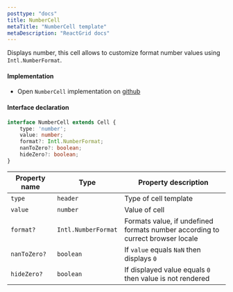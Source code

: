 ```yaml
---
posttype: "docs"
title: NumberCell
metaTitle: "NumberCell template"
metaDescription: "ReactGrid docs"
---
```


Displays number, this cell allows to customize format number values using `Intl.NumberFormat`. 

#### Implementation

 - Open `NumberCell` implementation on <a href="https://github.com/silevis/reactgrid/blob/develop/src/lib/CellTemplates/NumberCellTemplate.tsx" target="_blank"> github <i className="fas fa-external-link-alt fa-xs pl-1"></i></a>

#### Interface declaration 

```ts
interface NumberCell extends Cell {
    type: 'number';
    value: number;
    format?: Intl.NumberFormat;
    nanToZero?: boolean;
    hideZero?: boolean;
}
```

| Property name     | Type                  | Property description | 
| ------------      | -------------         | -------------------- |
| `type`            | `header`              | Type of cell template | 
| `value`           | `number`              | Value of cell | 
| `format?`         | `Intl.NumberFormat`   | Formats value, if undefined formats number according to currect browser locale | 
| `nanToZero?`      | `boolean`             | If `value` equals `NaN` then displays `0` | 
| `hideZero?`       | `boolean`             | If displayed value equals `0` then value is not rendered | 
